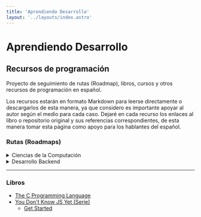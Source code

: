 ```yaml
---
title: 'Aprendiendo Desarrollo'
layout: '../layouts/index.astro'
---
```


# Aprendiendo Desarrollo

## Recursos de programación

Proyecto de seguimiento de rutas (Roadmap), libros, cursos y otros recursos de programación en español.

Los recursos estarán en formato Markdown para leerse directamente o descargarlos de esta manera, ya que considero es importante apoyar al autor según el medio para cada caso. Dejaré en cada recurso los enlaces al libro o repositorio original y sus referencias correspondientes, de esta manera tomar esta página como apoyo para los hablantes del español.

<Subtitles details=" Indica que los videos siguientes están en inglés y no cuenta con subtítulos nativos, por lo que será necesario abrir el video y activar los subtítulos generados de forma manual." />
<Recommend details=" Indica que los siguientes recursos son altamente recomendados." />

### Rutas (Roadmaps)
<details>
<summary>Ciencias de la Computación</summary>

* [Descripción general](blog/ComputerScience/computer-science)
* [Aprende un lenguaje](blog/ComputerScience/aprende-un-lenguaje)
* [Estructuras de datos](blog/ComputerScience/estructura-datos)

</details>
<details>
<summary>Desarrollo Backend</summary>

* [Descripción general](blog/Backend/backend)
* [Internet](blog/Backend/internet)
* [Aprende un lenguaje](blog/Backend/aprende-un-lenguaje)
* [Sistema de control de versiones](/blog/Backend/control-versiones)
* [Servicios de alojamiento de repos](/blog/Backend/servicio-alojamiento-repo)
* [Bases de datos relacionales](/blog/Backend/bd-relacionales)
* [APIs](/blog/Backend/apis)
* [Cache](/blog/Backend/cache)
* [Conocimientos de seguridad web](/blog/Backend/seguridad-web)
* [Pruebas](/blog/Backend/testing)
* [CI/CD](/blog/Backend/ci-cd)
* [Escalabilidad Bases de Datos](/blog/Backend/scaling-db)

</details>

---
### Libros
- [The C Programming Language](blog/The_C_Programming_Language/libros/the-c-programming-language/inicio)
- [You Don't Know JS Yet (Serie)](blog/You_Dont_Know_JS_Yet/libros/you-dont-know-js-yet/readme)
    * [Get Started](blog/You_Dont_Know_JS_Yet/libros/you-dont-know-js-yet/get-started/readme)